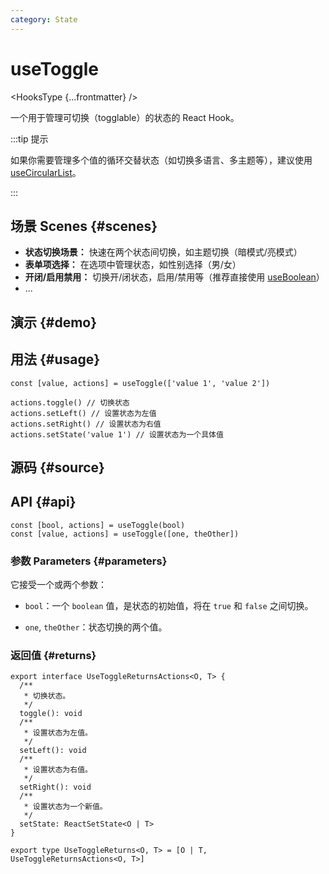 ```yaml
---
category: State
---
```


# useToggle


<HooksType {...frontmatter} />

一个用于管理可切换（togglable）的状态的 React Hook。

:::tip 提示

如果你需要管理多个值的循环交替状态（如切换多语言、多主题等），建议使用 [useCircularList](/reference/use-circular-list)。

:::

## 场景 Scenes \{#scenes}

- **状态切换场景：** 快速在两个状态间切换，如主题切换（暗模式/亮模式）
- **表单项选择：** 在选项中管理状态，如性别选择（男/女）
- **开闭/启用禁用：** 切换开/闭状态，启用/禁用等（推荐直接使用 [useBoolean](/reference/use-boolean)）
- ...

## 演示 \{#demo}


<App />

## 用法 \{#usage}

```tsx
const [value, actions] = useToggle(['value 1', 'value 2'])

actions.toggle() // 切换状态
actions.setLeft() // 设置状态为左值
actions.setRight() // 设置状态为右值
actions.setState('value 1') // 设置状态为一个具体值
```

## 源码 \{#source}


<Source />

## API \{#api}

```tsx
const [bool, actions] = useToggle(bool)
const [value, actions] = useToggle([one, theOther])
```

### 参数 Parameters \{#parameters}

它接受一个或两个参数：

- `bool`：一个 `boolean` 值，是状态的初始值，将在 `true` 和 `false` 之间切换。

- `one`, `theOther`：状态切换的两个值。

### 返回值 \{#returns}

```tsx
export interface UseToggleReturnsActions<O, T> {
  /**
   * 切换状态。
   */
  toggle(): void
  /**
   * 设置状态为左值。
   */
  setLeft(): void
  /**
   * 设置状态为右值。
   */
  setRight(): void
  /**
   * 设置状态为一个新值。
   */
  setState: ReactSetState<O | T>
}

export type UseToggleReturns<O, T> = [O | T, UseToggleReturnsActions<O, T>]
```
